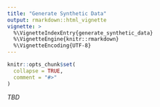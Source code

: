 ```yaml
---
title: "Generate Synthetic Data"
output: rmarkdown::html_vignette
vignette: >
  %\VignetteIndexEntry{generate_synthetic_data}
  %\VignetteEngine{knitr::rmarkdown}
  %\VignetteEncoding{UTF-8}
---
```


```r
knitr::opts_chunk$set(
  collapse = TRUE,
  comment = "#>"
)
```

*TBD*